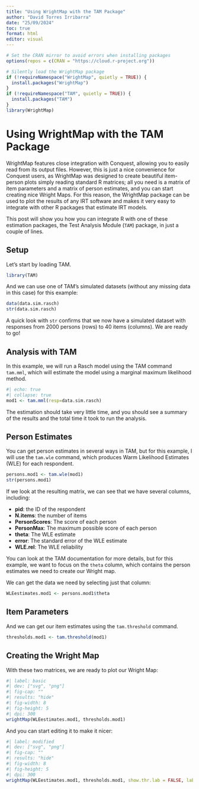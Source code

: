 ```yaml
---
title: "Using WrightMap with the TAM Package"
author: "David Torres Irribarra"
date: "25/09/2024"
toc: true
format: html
editor: visual
---
```


```r
# Set the CRAN mirror to avoid errors when installing packages
options(repos = c(CRAN = "https://cloud.r-project.org"))

# Silently load the WrightMap package
if (!requireNamespace("WrightMap", quietly = TRUE)) {
  install.packages("WrightMap")
}
if (!requireNamespace("TAM", quietly = TRUE)) {
  install.packages("TAM")
}
library(WrightMap)
```

# Using WrightMap with the TAM Package

WrightMap features close integration with Conquest, allowing you to easily read from its output files. However, this is just a nice convenience for Conquest users, as WrightMap was designed to create beautiful item-person plots simply reading standard R matrices; all you need is a matrix of item parameters and a matrix of person estimates, and you can start creating nice Wright Maps. For this reason, the WrightMap package can be used to plot the results of any IRT software and makes it very easy to integrate with other R packages that estimate IRT models.

This post will show you how you can integrate R with one of these estimation packages, the Test Analysis Module (`TAM`) package, in just a couple of lines.

## Setup

Let's start by loading TAM.

```r
library(TAM)
```

And we can use one of TAM's simulated datasets (without any missing data in this case) for this example:

```r
data(data.sim.rasch)
str(data.sim.rasch)
```

A quick look with `str` confirms that we now have a simulated dataset with responses from 2000 persons (rows) to 40 items (columns). We are ready to go!

## Analysis with TAM

In this example, we will run a Rasch model using the TAM command `tam.mml`, which will estimate the model using a marginal maximum likelihood method.

```r
#| echo: true
#| collapse: true
mod1 <- tam.mml(resp=data.sim.rasch)
```

The estimation should take very little time, and you should see a summary of the results and the total time it took to run the analysis.

## Person Estimates

You can get person estimates in several ways in TAM, but for this example, I will use the `tam.wle` command, which produces Warm Likelihood Estimates (WLE) for each respondent.

```r
persons.mod1 <- tam.wle(mod1)
str(persons.mod1)
```

If we look at the resulting matrix, we can see that we have several columns, including:

- **pid**: the ID of the respondent
- **N.items**: the number of items
- **PersonScores**: The score of each person
- **PersonMax**: The maximum possible score of each person
- **theta**: The WLE estimate
- **error**: The standard error of the WLE estimate
- **WLE.rel**: The WLE reliability

You can look at the TAM documentation for more details, but for this example, we want to focus on the `theta` column, which contains the person estimates we need to create our Wright map.

We can get the data we need by selecting just that column:

```r
WLEestimates.mod1 <- persons.mod1$theta
```

## Item Parameters

And we can get our item estimates using the `tam.threshold` command.

```r
thresholds.mod1 <- tam.threshold(mod1)
```

## Creating the Wright Map

With these two matrices, we are ready to plot our Wright Map:

```r
#| label: basic
#| dev: ["svg", "png"]
#| fig-cap: ""
#| results: "hide"
#| fig-width: 8
#| fig-height: 5
#| dpi: 300
wrightMap(WLEestimates.mod1, thresholds.mod1)
```

And you can start editing it to make it nicer:

```r
#| label: modified
#| dev: ["svg", "png"]
#| fig-cap: ""
#| results: "hide"
#| fig-width: 8
#| fig-height: 5
#| dpi: 300
wrightMap(WLEestimates.mod1, thresholds.mod1, show.thr.lab = FALSE, label.items = c(1:40), label.items.rows = 3)
```